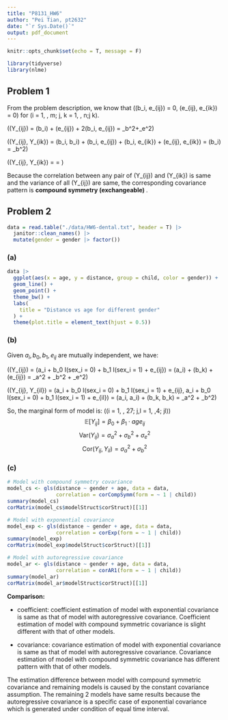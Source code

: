 ```yaml
---
title: "P8131_HW6"
author: "Pei Tian, pt2632"
date: "`r Sys.Date()`"
output: pdf_document
---
```


```r
knitr::opts_chunk$set(echo = T, message = F)
```

```r
library(tidyverse)
library(nlme)
```

## Problem 1
From the problem description, we know that \(\text{Cov}(b_i, e_{ij}) = 0, \text{Cov}(e_{ij}, e_{ik}) = 0\) for \(i = 1, \cdots, m; j, k = 1, \cdots, n;j \neq k\).

\(\text{Var}(Y_{ij}) = \text{Var}(b_i) + \text{Var}(e_{ij}) + 2\text{Cov}(b_i, e_{ij}) = \sigma_b^2+\sigma_e^2\)

\(\text{Cov}(Y_{ij}, Y_{ik}) = \text{Cov}(b_i, b_i) + \text{Cov}(b_i, e_{ij}) + \text{Cov}(b_i, e_{ik}) + \text{Cov}(e_{ij}, e_{ik}) = \text{Var}(b_i) = \sigma_b^2\)

\(\text{corr}(Y_{ij}, Y_{ik}) = \displaystyle \frac{\text{Cov}(Y_{ij}, Y_{ik})}{\sqrt{\text{Var}(Y_{ij})\text{Var}(Y_{ik})}} = \frac{\sigma_b^2}{\sigma_b^2 + \sigma_e^2}\)

Because the correlation between any pair of \(Y_{ij}\) and \(Y_{ik}\) is same and the variance of all \(Y_{ij}\) are same, the corresponding covariance pattern is **compound symmetry (exchangeable) **.


## Problem 2
```r
data = read.table("./data/HW6-dental.txt", header = T) |>
  janitor::clean_names() |>
  mutate(gender = gender |> factor())
```
### (a)
```r
data |> 
  ggplot(aes(x = age, y = distance, group = child, color = gender)) +
  geom_line() +
  geom_point() +
  theme_bw() +
  labs(
    title = "Distance vs age for different gender"
  ) +
  theme(plot.title = element_text(hjust = 0.5))
```

### (b) 
Given $a_i, b_0, b_1, e_{ij}$ are mutually independent, we have: 

\(\text{Var}(Y_{ij}) = \text{Var}(a_i + b_0 \cdot I(sex_i = 0) + b_1 \cdot I(sex_i = 1) + e_{ij}) = \text{Var}(a_i) + \text{Var}(b_k) + \text{Var}(e_{ij}) = \sigma_a^2 + \sigma_b^2 + \sigma_e^2\)

\(\text{Cor}(Y_{ij}, Y_{il}) = \text{Cov}(a_i + b_0 \cdot I(sex_i = 0) + b_1 \cdot I(sex_i = 1) + e_{ij}, a_i + b_0 \cdot I(sex_i = 0) + b_1 \cdot I(sex_i = 1) + e_{il}) = \text{Cov}(a_i, a_i) + \text{Cov}(b_k, b_k) = \sigma_a^2 + \sigma_b^2\)

So, the marginal form of model is: (\(i = 1, \cdots, 27; j,l = 1, \cdots,4; j\neq l\))
$$
\mathbb{E}[Y_{ij}] = \beta_0 + \beta_1\cdot age_{ij}
$$
$$
\text{Var}(Y_{ij}) = \sigma_a^2 + \sigma_b^2 + \sigma_e^2
$$
$$
\text{Cor}(Y_{ij}, Y_{il}) = \sigma_a^2 + \sigma_b^2
$$

### (c)
```r
# Model with compound symmetry covariance
model_cs <- gls(distance ~ gender + age, data = data, 
                correlation = corCompSymm(form = ~ 1 | child))
summary(model_cs)
corMatrix(model_cs$modelStruct$corStruct)[[1]]
```

```r
# Model with exponential covariance
model_exp <- gls(distance ~ gender + age, data = data, 
                correlation = corExp(form = ~ 1 | child))
summary(model_exp)
corMatrix(model_exp$modelStruct$corStruct)[[1]]
```

```r
# Model with autoregressive covariance
model_ar <- gls(distance ~ gender + age, data = data, 
                correlation = corAR1(form = ~ 1 | child))
summary(model_ar)
corMatrix(model_ar$modelStruct$corStruct)[[1]]
```

**Comparison:**

- coefficient: coefficient estimation of model with exponential covariance is same as that of model with autoregressive covariance. Coefficient estimation of model with compound symmetric covariance is slight different with that of other models.

- covariance: covariance estimation of model with exponential covariance is same as that of model with autoregressive covariance. Covariance estimation of model with compound symmetric covariance has different pattern with that of other models.

The estimation difference between model with compound symmetric covariance and remaining models is caused by the constant covariance assumption. The remaining 2 models have same results because the autoregressive covariance is a specific case of exponential covariance which is generated under condition of equal time interval.